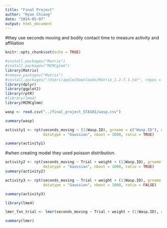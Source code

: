 ```yaml
---
title: "Final Project"
author: "Ryan Chiang"
date: "2024-05-07"
output: html_document
---
```


#they use seconds moving and bodily contact time to measure activity and affiliation
```r
knitr::opts_chunk$set(echo = TRUE)
```

```r
#install.packages("Matrix")
#install.packages("MCMCglmm")
library(Matrix)
#remove.packages("Matrix")
#install.packages("/Users/apple/Downloads/Matrix_1.2-7.1.tar", repos = "NULL", type = "source")
library(dplyr)
library(ggplot2)
library(rptR)
#library(lme4)
library(MCMCglmm)


```

```r
wasp <- read.csv("../final_project_STA101/wasp.csv")
```

```r
summary(wasp)
```
```r
activity1 <- rpt(seconds_moving ~ (1|Wasp.ID), grname = c("Wasp.ID"), data = wasp,
                 datatype = "Gaussian", nboot = 1000, ratio = TRUE)
```
```r
summary(activity1)
```

#when creating model they used poisson distribution.

```r
activity2 <- rpt(seconds_moving ~ Trial + weight + (1|Wasp.ID), grname = c("Wasp.ID", "Fixed", "Residual"), data = wasp,
                 datatype = "Gaussian", nboot = 1000, ratio = TRUE)
summary(activity2)
```
```r
activity3 <- rpt(seconds_moving ~ Trial + weight + (1|Wasp.ID), grname = c("Wasp.ID", "Fixed", "Residual"), data = wasp,
                 datatype = "Gaussian", nboot = 1000, ratio = FALSE)
```

```r
summary(activity3)
```
```r
library(lme4)
```

```r
lmer_fxn_trial <- lmer(seconds_moving ~ Trial + weight + (1|Wasp.ID), data = wasp)
```

```r
summary(lmer)
```


